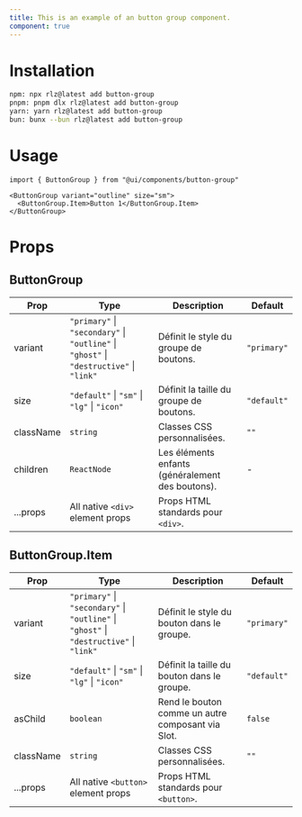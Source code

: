 ```yaml
---
title: This is an example of an button group component.
component: true
---
```


<ComponentPreview name="buttonGroup" />

# Installation
```bash
npm: npx rlz@latest add button-group
pnpm: pnpm dlx rlz@latest add button-group
yarn: yarn rlz@latest add button-group
bun: bunx --bun rlz@latest add button-group
```

# Usage
```tsx
import { ButtonGroup } from "@ui/components/button-group"
```

```tsx
<ButtonGroup variant="outline" size="sm">
  <ButtonGroup.Item>Button 1</ButtonGroup.Item>
</ButtonGroup>
```

# Props
<Separator orientation="horizontal" />
<ComponentProps name="buttonGroup" />

<MarkdownFallback>

## ButtonGroup

| Prop | Type | Description | Default |
|------|------|-------------|---------|
| variant | `"primary"` \| `"secondary"` \| `"outline"` \| `"ghost"` \| `"destructive"` \| `"link"` | Définit le style du groupe de boutons. | `"primary"` |
| size | `"default"` \| `"sm"` \| `"lg"` \| `"icon"` | Définit la taille du groupe de boutons. | `"default"` |
| className | `string` | Classes CSS personnalisées. | `""` |
| children | `ReactNode` | Les éléments enfants (généralement des boutons). | - |
| ...props | All native `<div>` element props | Props HTML standards pour `<div>`. |  |

## ButtonGroup.Item

| Prop | Type | Description | Default |
|------|------|-------------|---------|
| variant | `"primary"` \| `"secondary"` \| `"outline"` \| `"ghost"` \| `"destructive"` \| `"link"` | Définit le style du bouton dans le groupe. | `"primary"` |
| size | `"default"` \| `"sm"` \| `"lg"` \| `"icon"` | Définit la taille du bouton dans le groupe. | `"default"` |
| asChild | `boolean` | Rend le bouton comme un autre composant via Slot. | `false` |
| className | `string` | Classes CSS personnalisées. | `""` |
| ...props | All native `<button>` element props | Props HTML standards pour `<button>`. |  |

</MarkdownFallback>
